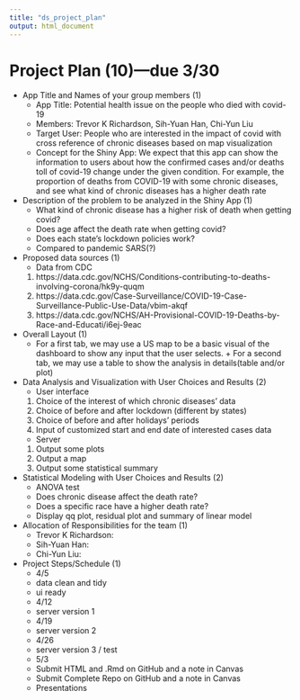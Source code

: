 ```yaml
---
title: "ds_project_plan"
output: html_document
---
```


# Project Plan (10)---due 3/30

* App Title and Names of your group members (1)
    + App Title: Potential health issue on the people who died with covid-19
    + Members: Trevor K Richardson, Sih-Yuan Han, Chi-Yun Liu
    + Target User: People who are interested in the impact of covid with cross reference of chronic diseases based on map visualization
    + Concept for the Shiny App: We expect that this app can show the information to users about how the confirmed cases and/or deaths toll of covid-19 change under the given condition. For example, the proportion of deaths from COVID-19 with some chronic diseases, and see what kind of chronic diseases has a higher death rate

* Description of the problem to be analyzed in the Shiny App (1)
    + What kind of chronic disease has a higher risk of death when getting covid?
    + Does age affect the death rate when getting covid?
    + Does each state’s lockdown policies work?
    + Compared to pandemic SARS(?)
    
* Proposed data sources (1)
    + Data from CDC  
    1. https://data.cdc.gov/NCHS/Conditions-contributing-to-deaths-involving-corona/hk9y-quqm  
    2. https://data.cdc.gov/Case-Surveillance/COVID-19-Case-Surveillance-Public-Use-Data/vbim-akqf  
    3. https://data.cdc.gov/NCHS/AH-Provisional-COVID-19-Deaths-by-Race-and-Educati/i6ej-9eac

* Overall Layout (1)
    + For a first tab, we may use a US map to be a basic visual of the dashboard to show any input that the user selects.     + For a second tab, we may use a table to show the analysis in details(table and/or plot)

* Data Analysis and Visualization with User Choices and Results (2)
    + User interface
    1. Choice of the interest of which chronic diseases’ data
    2. Choice of before and after lockdown (different by states)
    3. Choice of before and after holidays’ periods
    4. Input of customized start and end date of interested cases data
    + Server
    1. Output some plots
    2. Output a map
    3. Output some statistical summary

* Statistical Modeling with User Choices and Results (2)
    + ANOVA test
    + Does chronic disease affect the death rate?
    + Does a specific race have a higher death rate?
    + Display qq plot, residual plot and summary of linear model

* Allocation of Responsibilities for the team (1)
    + Trevor K Richardson: 
    + Sih-Yuan Han:
    + Chi-Yun Liu: 

* Project Steps/Schedule (1)
    + 4/5 
    - data clean and tidy
    - ui ready
    + 4/12
    - server version 1
    + 4/19
    - server version 2
    + 4/26
    - server version 3 / test 
    + 5/3 
    - Submit HTML and .Rmd on GitHub and a note in Canvas
    - Submit Complete Repo on GitHub and a note in Canvas
    - Presentations
    